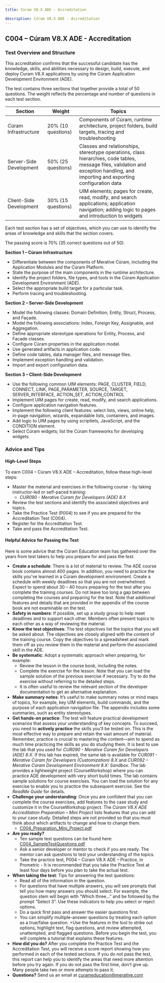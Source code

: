 ```yaml
---
title: Cúram V8.X ADE - Accreditation

description: Cúram V8.X ADE - Accreditation
---
```


## C004 – Cúram V8.X ADE - Accreditation

### Test Overview and Structure

This accreditation confirms that the successful candidate has the knowledge, skills, and abilities necessary to design, build, execute, and deploy Curam V8.X applications by using the Cúram Application Development Environment (ADE).

The test contains three sections that together provide a total of 50 questions. The weight reflects the percentage and number of questions in each test section.

| Section | Weight | Topics |
|--------------|--------|--------|
| Cúram Infrastructure | 20% (10 questions) | Components of Cúram, runtime architecture, project folders, build targets, tracing and troubleshooting |
| Server-Side Development | 50% (25 questions) | Classes and relationships, stereotype operations, class hierarchies, code tables, message files, validation and exception handling, and importing and exporting configuration data |
| Client-Side Development | 30% (15 questions) | UIM elements; pages for create, read, modify, and search applications; application navigation; adding logic to pages and introduction to widgets |

Each test section has a set of objectives, which you can use to identify the areas of knowledge and skills that the section covers.

The passing score is 70% (35 correct questions out of 50).

**Section 1 – Cúram Infrastructure**

+ Differentiate between the components of Merative Cúram, including the Application Modules and the Cúram Platform.
+ State the purpose of the main components in the runtime architecture.
+ Identify the project folders, file types, and tools in the Cúram Application Development Environment (ADE).
+ Select the appropriate build target for a particular task.
+ Perform tracing and troubleshooting.

**Section 2 – Server-Side Development**

+ Model the following classes: Domain Definition, Entity, Struct, Process, and Façade.
+ Model the following associations: Index, Foreign Key, Assignable, and Aggregation.
+ Define appropriate stereotype operations for Entity, Process, and Facade classes.
+ Configure Cúram properties in the application model.
+ Use generated artifacts in application code.
+ Define code tables, data manager files, and message files.
+ Implement exception handling and validation.
+ Import and export configuration data.


**Section 3 – Client-Side Development**

+ Use the following common UIM elements: PAGE, CLUSTER, FIELD, CONNECT, LINK, PAGE_PARAMETER, SOURCE, TARGET, SERVER_INTERFACE, ACTION_SET, ACTION_CONTROL
+ Implement UIM pages for create, read, modify, and search applications.
+ Configure application navigation features.
+ Implement the following client features:  select lists, views, online help, in-page navigation, wizards, expandable lists, containers, and images.
+ Add logic to UIM pages by using scriptlets, JavaScript, and the CONDITION element.
+ Select Cúram widgets; list the Cúram frameworks for developing widgets.


### Advice and Tips

#### High-Level Steps

To earn C004 – Cúram V8.X ADE – Accreditation, follow these high-level steps:

+ Master the material and  exercises in the following course - by taking instructor-led or self-paced training:
    + *CUR090 - Merative Cúram for Developers (ADE) 8.X*
+ Review the test sections and identify the associated objectives and topics.
+ Take the Practice Test (P004) to see if you are prepared for the Accreditation Test (C004). 
+ Register for the Accreditation Test.
+ Take and pass the Accreditation Test.

#### Helpful Advice for Passing the Test

Here is some advice that the Cúram Education team has gathered over the years from test takers to help you prepare for and pass the test:

+ **Create a schedule**: There is a lot of material to review. The ADE course book contains almost 400 pages. In addition, you need to practice the skills you’ve learned in a Cúram development environment. Create a schedule with weekly deadlines so that you are not overwhelmed. Expect to spend about 30 – 40 hours preparing for the test after you complete the training courses. Do not leave too long a gap between completing the courses and preparing for the test. Note that additional features and details that are provided in the appendix of the course book are not examinable on the test.
+ **Safety in numbers**: If possible, set up a study group to help meet deadlines and to support each other. Members often present topics to each other as a way of reviewing the material.
+ **Know the test objectives**: The test objectives list the topics that you will be asked about. The objectives are closely aligned with the content of the training course. Copy the objectives to a spreadsheet and mark them off as you review them in the material and perform the associated skill in the ADE.
+ **Be systematic**: Adopt a systematic approach when preparing, for example:
    + Review the lesson in the course book, including the notes.
    + Complete the exercise for the lesson. Note that you can load the sample solution of the previous exercise if necessary. Try to do the exercise without referring to the detailed steps.
    + It is often useful to review the relevant section of the developer documentation to get an alternative explanation.
+ **Make summary notes**: It’s useful to make summary notes or mind maps of topics, for example, key UIM elements, build commands, and the purpose of each application navigation file. The appendix includes some summaries, such as entity stereotypes.
+ **Get hands-on practice**: The test will feature practical development scenarios that assess your understanding of key concepts. To succeed, you need to **actively practice** the skills you’ll be tested on. This is the most effective way to prepare and retain the vast amount of material. Remember, practice is crucial to mastering the content—aim to spend as much time practicing the skills as you do studying them. It is best to use the lab that you used for *CUR090 - Merative Cúram for Developers (ADE) 8.X*. If this lab has expired, the same lab is available for *CUR091 - Merative Cúram for Developers (Customization) 8.X* and *CUR092 – Merative Cúram Development Environment 8.X: Sandbox*. The lab provides a lightweight project (CourseWorkshop) where you can practice ADE development with very short build times. The lab contains sample solutions for course exercises. You can load the solution for any exercise to enable you to practice the subsequent exercise. See the *ReadMe Guide* for details.
+ **Challenge your understanding**: Once you are confident that you can complete the course exercises, add features to the case study and customize it in the CourseWorkshop project. The *Cúram V8.X ADE Accreditation Preparation – Mini Project* lists features that you can add to your case study. Detailed steps are not provided so that you must think about which artifacts to change and how to change them.
    + [C004_Preparation_Mini_Project.pdf](/pdf/education/C004_Preparation_Mini_Project.pdf)
+ **Are you ready?**
    + Ten sample test questions can be found here: [C004_SampleTestQuestions.pdf](/pdf/education/C004_SampleTestQuestions.pdf)
    + Ask a senior developer or mentor to check if you are ready. The mentor can ask questions to test your understanding of the topics.
    + Take the practice test, P004 – Cúram V8.X ADE – Practice, in Prometric - It is recommended that you take the Practice Test at least four days before you plan to take the actual test.
+ **When taking the test**: Tips for answering the test questions:
    + Read all of the information in the question.  
    + For questions that have multiple answers, you will see prompts that tell you how many answers you should select. For example, the question stem will begin with “Which three…” and be followed by the prompt “Select 3”. Use these indicators to help you select or reject options.
    + Do a quick first pass and answer the easier questions first.
    + You can simplify multiple-answer questions by treating each option as a true/false question. 
    +Use the features in the tool to strike out options, highlight text, flag questions, and review attempted, unattempted, and flagged questions.  Before you begin the test, you will complete a tutorial that explains these features. 
+ **How did you do?** After you complete the Practice Test and the Accreditation Test, you will receive a score report showing how you performed in each of the tested sections. If you do not pass the test, this report can help you to identify the areas that need more attention before you try again. If you do not pass the first time, don’t give up. Many people take two or more attempts to pass it.
+ **Questions?** Send us an email at [curameducation@merative.com](mailto:curameducation@merative.com)